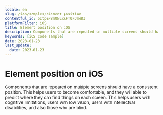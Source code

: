 ```yaml
---
locale: en
slug: /ios/samples/element-position
contentful_id: 5ItpEF8m0NLxAFT0FJme8I
platformFilter: iOS
title: Element position on iOS
description: Components that are repeated on multiple screens should have a consistent position.
keywords: [iOS code sample]
date: 2023-01-23
last_update:
  date: 2023-01-23
---
```


# Element position on iOS

Components that are repeated on multiple screens should have a consistent position. This helps users to become comfortable, and they will able to predict where they can find things on each screen. This helps users with cognitive limitations, users with low vision, users with intellectual disabilities, and also those who are blind.

<CodeSample id="element-position" locale="en" platform="ios"/>
